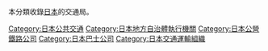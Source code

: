 本分類收錄[[日本|日本]]的交通局。

[[Category:日本公共交通|Category:日本公共交通]]
[[Category:日本地方自治體執行機關|Category:日本地方自治體執行機關]]
[[Category:日本公營鐵路公司|Category:日本公營鐵路公司]]
[[Category:日本巴士公司|Category:日本巴士公司]]
[[Category:日本交通運輸組織|Category:日本交通運輸組織]]